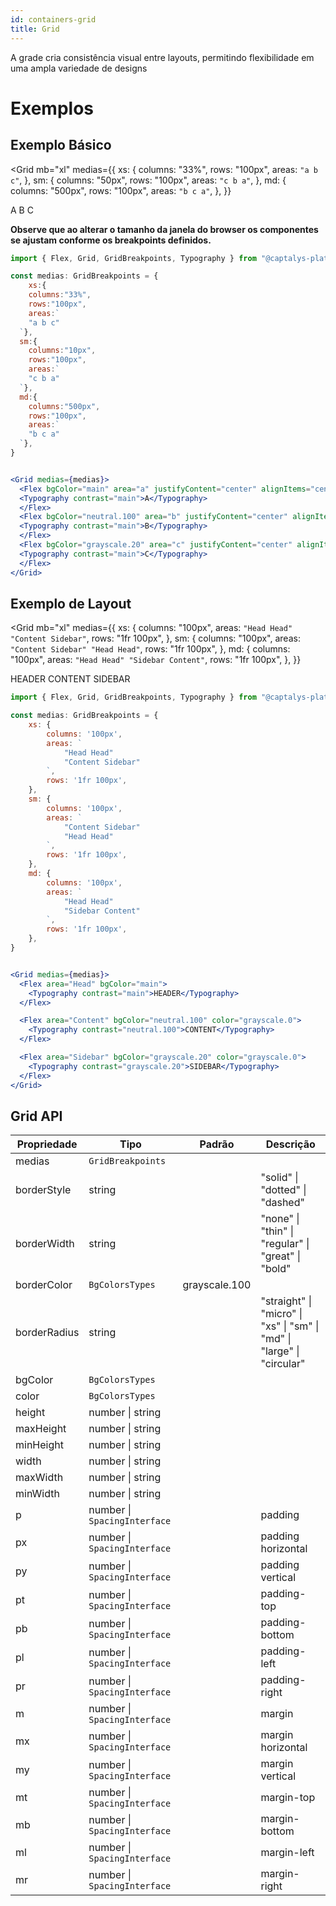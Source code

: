 ```yaml
---
id: containers-grid
title: Grid
---
```



A grade cria consistência visual entre layouts, permitindo flexibilidade em uma ampla variedade de designs

# Exemplos

## Exemplo Básico

<Grid
  mb="xl"
  medias={{
    xs: {
      columns: "33%",
      rows: "100px",
      areas: `
    "a b c"
  `,
    },
    sm: {
      columns: "50px",
      rows: "100px",
      areas: `
    "c b a"
  `,
    },
    md: {
      columns: "500px",
      rows: "100px",
      areas: `
    "b c a"
  `,
    },
  }}
>
  <Flex bgColor="main" area="a" justifyContent="center" alignItems="center">
    <Typography contrast="main">A</Typography>
  </Flex>
  <Flex
    bgColor="neutral.100"
    area="b"
    justifyContent="center"
    alignItems="center"
  >
    <Typography contrast="main">B</Typography>
  </Flex>
  <Flex
    bgColor="grayscale.20"
    area="c"
    justifyContent="center"
    alignItems="center"
  >
    <Typography contrast="main">C</Typography>
  </Flex>
</Grid>

**Observe que ao alterar o tamanho da janela do browser os componentes se ajustam conforme os breakpoints definidos.**

```jsx
import { Flex, Grid, GridBreakpoints, Typography } from "@captalys-platform/core"

const medias: GridBreakpoints = {
    xs:{
    columns:"33%",
    rows:"100px",
    areas:`
    "a b c"
  `},
  sm:{
    columns:"10px",
    rows:"100px",
    areas:`
    "c b a"
  `},
  md:{
    columns:"500px",
    rows:"100px",
    areas:`
    "b c a"
  `},
}


<Grid medias={medias}>
  <Flex bgColor="main" area="a" justifyContent="center" alignItems="center">
  <Typography contrast="main">A</Typography>
  </Flex>
  <Flex bgColor="neutral.100" area="b" justifyContent="center" alignItems="center">
  <Typography contrast="main">B</Typography>
  </Flex>
  <Flex bgColor="grayscale.20" area="c" justifyContent="center" alignItems="center">
  <Typography contrast="main">C</Typography>
  </Flex>
</Grid>
```

## Exemplo de Layout

<Grid
  mb="xl"
  medias={{
    xs: {
      columns: "100px",
      areas: `
                "Head Head"
                "Content Sidebar"
            `,
      rows: "1fr 100px",
    },
    sm: {
      columns: "100px",
      areas: `
                "Content Sidebar"
                "Head Head"
            `,
      rows: "1fr 100px",
    },
    md: {
      columns: "100px",
      areas: `
                "Head Head"
                "Sidebar Content"
            `,
      rows: "1fr 100px",
    },
  }}
>
  <Flex area="Head" bgColor="main">
    <Typography contrast="main">HEADER</Typography>
  </Flex>
  <Flex area="Content" bgColor="neutral.100" color="grayscale.0">
    <Typography contrast="neutral.100">CONTENT</Typography>
  </Flex>
  <Flex area="Sidebar" bgColor="grayscale.20" color="grayscale.0">
    <Typography contrast="grayscale.20">SIDEBAR</Typography>
  </Flex>
</Grid>

```jsx
import { Flex, Grid, GridBreakpoints, Typography } from "@captalys-platform/core"

const medias: GridBreakpoints = {
    xs: {
        columns: '100px',
        areas: `
            "Head Head"
            "Content Sidebar"
        `,
        rows: '1fr 100px',
    },
    sm: {
        columns: '100px',
        areas: `
            "Content Sidebar"
            "Head Head"
        `,
        rows: '1fr 100px',
    },
    md: {
        columns: '100px',
        areas: `
            "Head Head"
            "Sidebar Content"
        `,
        rows: '1fr 100px',
    },
}


<Grid medias={medias}>
  <Flex area="Head" bgColor="main">
    <Typography contrast="main">HEADER</Typography>
  </Flex>

  <Flex area="Content" bgColor="neutral.100" color="grayscale.0">
    <Typography contrast="neutral.100">CONTENT</Typography>
  </Flex>

  <Flex area="Sidebar" bgColor="grayscale.20" color="grayscale.0">
    <Typography contrast="grayscale.20">SIDEBAR</Typography>
  </Flex>
</Grid>
```

## Grid API

| Propriedade  | Tipo                         | Padrão        | Descrição                                                              |
| ------------ | ---------------------------- | ------------- | ---------------------------------------------------------------------- |
| medias       | `GridBreakpoints`            |               |                                                                        |
| borderStyle  | string                       |               | "solid" \| "dotted" \| "dashed"                                        |
| borderWidth  | string                       |               | "none" \| "thin" \| "regular" \| "great" \| "bold"                     |
| borderColor  | `BgColorsTypes`              | grayscale.100 |                                                                        |
| borderRadius | string                       |               | "straight" \| "micro" \| "xs" \| "sm" \| "md" \| "large" \| "circular" |
| bgColor      | `BgColorsTypes`              |               |                                                                        |
| color        | `BgColorsTypes`              |               |                                                                        |
| height       | number \| string             |               |                                                                        |
| maxHeight    | number \| string             |               |                                                                        |
| minHeight    | number \| string             |               |                                                                        |
| width        | number \| string             |               |                                                                        |
| maxWidth     | number \| string             |               |                                                                        |
| minWidth     | number \| string             |               |                                                                        |
| p            | number \| `SpacingInterface` |               | padding                                                                |
| px           | number \| `SpacingInterface` |               | padding horizontal                                                     |
| py           | number \| `SpacingInterface` |               | padding vertical                                                       |
| pt           | number \| `SpacingInterface` |               | padding-top                                                            |
| pb           | number \| `SpacingInterface` |               | padding-bottom                                                         |
| pl           | number \| `SpacingInterface` |               | padding-left                                                           |
| pr           | number \| `SpacingInterface` |               | padding-right                                                          |
| m            | number \| `SpacingInterface` |               | margin                                                                 |
| mx           | number \| `SpacingInterface` |               | margin horizontal                                                      |
| my           | number \| `SpacingInterface` |               | margin vertical                                                        |
| mt           | number \| `SpacingInterface` |               | margin-top                                                             |
| mb           | number \| `SpacingInterface` |               | margin-bottom                                                          |
| ml           | number \| `SpacingInterface` |               | margin-left                                                            |
| mr           | number \| `SpacingInterface` |               | margin-right                                                           |
